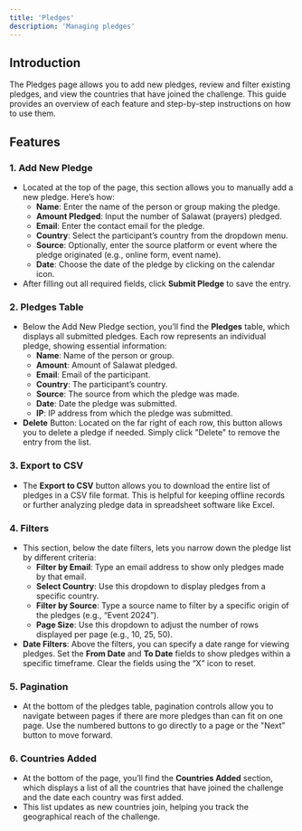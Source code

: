 ```yaml
---
title: 'Pledges'
description: 'Managing pledges'
---
```


## Introduction

The Pledges page allows you to add new pledges, review and filter existing pledges, and view the countries that have joined the challenge. This guide provides an overview of each feature and step-by-step instructions on how to use them.

## Features

### 1. **Add New Pledge**

- Located at the top of the page, this section allows you to manually add a new pledge. Here’s how:
    - **Name**: Enter the name of the person or group making the pledge.
    - **Amount Pledged**: Input the number of Salawat (prayers) pledged.
    - **Email**: Enter the contact email for the pledge.
    - **Country**: Select the participant’s country from the dropdown menu.
    - **Source**: Optionally, enter the source platform or event where the pledge originated (e.g., online form, event name).
    - **Date**: Choose the date of the pledge by clicking on the calendar icon.
- After filling out all required fields, click **Submit Pledge** to save the entry.

### 2. **Pledges Table**

- Below the Add New Pledge section, you’ll find the **Pledges** table, which displays all submitted pledges. Each row represents an individual pledge, showing essential information:
    - **Name**: Name of the person or group.
    - **Amount**: Amount of Salawat pledged.
    - **Email**: Email of the participant.
    - **Country**: The participant’s country.
    - **Source**: The source from which the pledge was made.
    - **Date**: Date the pledge was submitted.
    - **IP**: IP address from which the pledge was submitted.
- **Delete** Button: Located on the far right of each row, this button allows you to delete a pledge if needed. Simply click "Delete" to remove the entry from the list.

### 3. **Export to CSV**

- The **Export to CSV** button allows you to download the entire list of pledges in a CSV file format. This is helpful for keeping offline records or further analyzing pledge data in spreadsheet software like Excel.

### 4. **Filters**

- This section, below the date filters, lets you narrow down the pledge list by different criteria:
    - **Filter by Email**: Type an email address to show only pledges made by that email.
    - **Select Country**: Use this dropdown to display pledges from a specific country.
    - **Filter by Source**: Type a source name to filter by a specific origin of the pledges (e.g., “Event 2024”).
    - **Page Size**: Use this dropdown to adjust the number of rows displayed per page (e.g., 10, 25, 50).
- **Date Filters**: Above the filters, you can specify a date range for viewing pledges. Set the **From Date** and **To Date** fields to show pledges within a specific timeframe. Clear the fields using the “X” icon to reset.

### 5. **Pagination**

- At the bottom of the pledges table, pagination controls allow you to navigate between pages if there are more pledges than can fit on one page. Use the numbered buttons to go directly to a page or the "Next" button to move forward.

### 6. **Countries Added**

- At the bottom of the page, you’ll find the **Countries Added** section, which displays a list of all the countries that have joined the challenge and the date each country was first added.
- This list updates as new countries join, helping you track the geographical reach of the challenge.